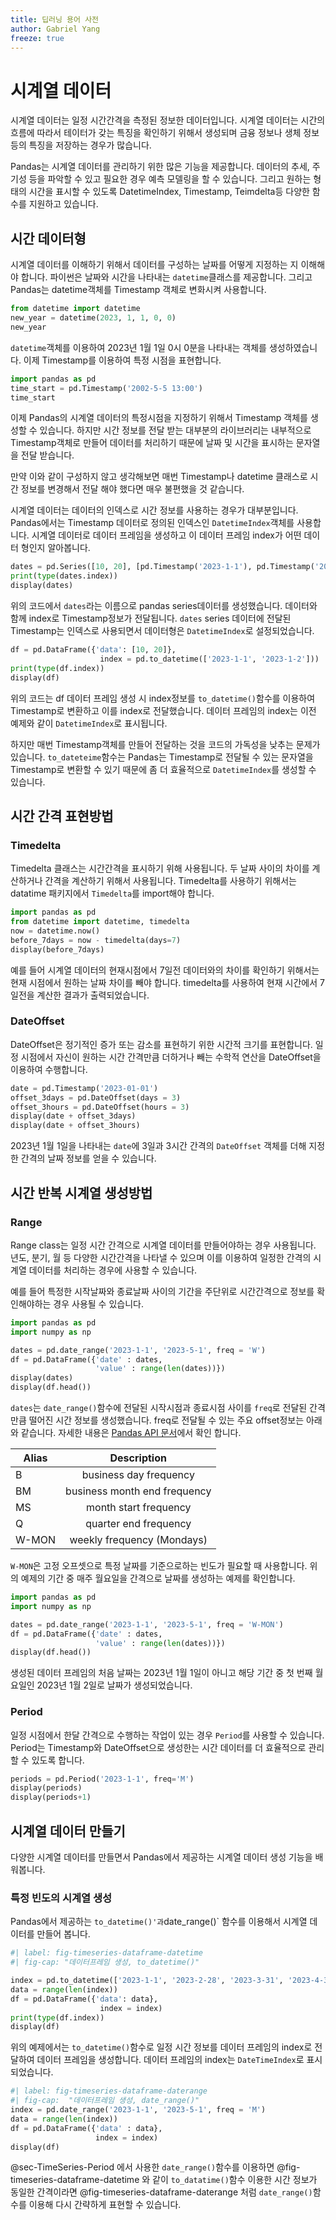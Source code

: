 ```yaml
---
title: 딥러닝 용어 사전
author: Gabriel Yang
freeze: true
---
```


# 시계열 데이터

시계열 데이터는 일정 시간간격을 측정된 정보한 데이터입니다. 시계열 데이터는 시간의 흐름에 따라서 테이터가 갖는
특징을 확인하기 위해서 생성되며 금융 정보나 생체 정보등의 특징을 저장하는 경우가 많습니다.

Pandas는 시계열 데이터를 관리하기 위한 많은 기능을 제공합니다.  데이터의 추세, 주기성 등을 파악할 수 있고
필요한 경우 예측 모델링을 할 수 있습니다. 그리고 원하는 형태의 시간을 표시할 수 있도록 DatetimeIndex, Timestamp, Teimdelta등
다양한 함수를 지원하고 있습니다.


## 시간 데이터형

시계열 데이터를 이해하기 위해서 데이터를 구성하는 날짜를 어떻게 지정하는 지 이해해야 합니다.
파이썬은 날짜와 시간을 나타내는 `datetime`클래스를 제공합니다. 그리고 Pandas는 datetime객체를 Timestamp 객체로 변화시켜 사용합니다.

```python
from datetime import datetime
new_year = datetime(2023, 1, 1, 0, 0)
new_year
```

`datetime`객체를 이용하여 2023년 1월 1일 0시 0분을 나타내는 객체를 생성하였습니다. 이제 Timestamp를 이용하여
특정 시점을 표현합니다.

```python
import pandas as pd
time_start = pd.Timestamp('2002-5-5 13:00')
time_start
```
이제 Pandas의 시계열 데이터의 특정시점을 지정하기 위해서 Timestamp 객체를 생성할 수 있습니다. 하지만 시간 정보를
전달 받는 대부분의 라이브러리는 내부적으로 Timestamp객체로 만들어 데이터를 처리하기 때문에 날짜 및 시간을 표시하는 문자열을 전달 받습니다.

만약 이와 같이 구성하지 않고 생각해보면 매번 Timestamp나 datetime 클래스로 시간 정보를 변경해서 전달 해야 했다면 매우 불편했을 것 같습니다.

시계열 데이터는 데이터의 인덱스로 시간 정보를 사용하는 경우가 대부분입니다. Pandas에서는 Timestamp 데이터로 정의된 인덱스인
`DatetimeIndex`객체를 사용합니다. 시계열 데이터로 데이터 프레임을 생성하고 이 데이터 프레임 index가 어떤 데이터 형인지 알아봅니다.

```python
dates = pd.Series([10, 20], [pd.Timestamp('2023-1-1'), pd.Timestamp('2023-1-2')])
print(type(dates.index))
display(dates)
```

위의 코드에서 `dates`라는 이름으로 pandas series데이터를 생성했습니다. 데이터와 함께 index로 Timestamp정보가 전달됩니다.
`dates` series 데이터에 전달된 Timestamp는 인덱스로 사용되면서 데이터형은 `DatetimeIndex`로 설정되었습니다.

```python
df = pd.DataFrame({'data': [10, 20]},
                    index = pd.to_datetime(['2023-1-1', '2023-1-2']))
print(type(df.index))
display(df)
```

위의 코드는 df 데이터 프레임 생성 시 index정보를 `to_datetime()`함수를 이용하여 Timestamp로 변환하고
이를 index로 전달했습니다. 데이터 프레임의 index는 이전 예제와 같이 `DatetimeIndex`로 표시됩니다.

::: callout-tip
하지만 매번 Timestamp객체를 만들어 전달하는 것을 코드의 가독성을 낮추는 문제가 있습니다.
`to_dateteime`함수는 Pandas는 Timestamp로 전달될 수 있는 문자열을 Timestamp로 변환할 수 있기 때문에
좀 더 효율적으로 `DatetimeIndex`를 생성할 수 있습니다.
:::











## 시간 간격 표현방법

### Timedelta
Timedelta 클래스는 시간간격을 표시하기 위해 사용됩니다. 두 날짜 사이의 차이를 계산하거나
간격을 계산하기 위해서 사용됩니다. Timedelta를 사용하기 위해서는 datatime 패키지에서 `Timedelta`를 import해야 합니다.

```python
import pandas as pd
from datetime import datetime, timedelta
now = datetime.now()
before_7days = now - timedelta(days=7)
display(before_7days)
```

예를 들어 시계열 데이터의 현재시점에서 7일전 데이터와의 차이를 확인하기 위해서는 현재 시점에서
원하는 날짜 차이를 빼야 합니다. timedelta를 사용하여 현재 시간에서 7일전을 계산한 결과가 출력되었습니다.

### DateOffset

DateOffset은 정기적인 증가 또는 감소를 표현하기 위한 시간적 크기를 표현합니다.
일정 시점에서 자신이 원하는 시간 간격만큼 더하거나 빼는 수학적 연산을 DateOffset을 이용하여 수행합니다.

```python
date = pd.Timestamp('2023-01-01')
offset_3days = pd.DateOffset(days = 3)
offset_3hours = pd.DateOffset(hours = 3)
display(date + offset_3days)
display(date + offset_3hours)
```

2023년 1월 1일을 나타내는 `date`에 3일과 3시간 간격의 `DateOffset` 객체를 더해
지정한 간격의 날짜 정보를 얻을 수 있습니다.









## 시간 반복 시계열 생성방법

### Range

Range class는 일정 시간 간격으로 시계열 데이터를 만들어야하는 경우 사용됩니다.
년도, 분기, 월 등 다양한 시간간격을 나타낼 수 있으며 이를 이용하여 일정한 간격의
시계열 데이터를 처리하는 경우에 사용할 수 있습니다.

예를 들어 특정한 시작날짜와 종료날짜 사이의 기간을 주단위로 시간간격으로 정보를 확인해야하는 경우
사용될 수 있습니다.

```python
import pandas as pd
import numpy as np

dates = pd.date_range('2023-1-1', '2023-5-1', freq = 'W')
df = pd.DataFrame({'date' : dates,
                   'value' : range(len(dates))})
display(dates)
display(df.head())
```

`dates`는 `date_range()`함수에 전달된 시작시점과 종료시점 사이를 `freq`로 전달된 간격만큼 떨어진
시간 정보를 생성했습니다. freq로 전달될 수 있는 주요 offset정보는 아래와 같습니다.
자세한 내용은 [Pandas API 문서](https://pandas.pydata.org/docs/user_guide/timeseries.html#timeseries-offset-aliases)에서 확인 합니다.

| Alias | Description              |
| ----  | :----------------------: |
|   B   | business day frequency   |
|   BM  | business month end frequency |
|   MS  | month start frequency |
|  Q    | quarter end frequency |
|  W-MON | weekly frequency (Mondays) |

`W-MON`은 고정 오프셋으로 특정 날짜를 기준으로하는 빈도가 필요할 때 사용합니다. 위의 예제의
기간 중 매주 월요일을 간격으로 날짜를 생성하는 예제를 확인합니다.

```python
import pandas as pd
import numpy as np

dates = pd.date_range('2023-1-1', '2023-5-1', freq = 'W-MON')
df = pd.DataFrame({'date' : dates,
                   'value' : range(len(dates))})
display(df.head())
```

생성된 데이터 프레임의 처음 날짜는 2023년 1월 1일이 아니고 해당 기간 중 첫 번째 월요일인
2023년 1월 2일로 날짜가 생성되었습니다.

### Period {#sec-TimeSeries-Period}

일정 시점에서 한달 간격으로 수행하는 작업이 있는 경우 `Period`를 사용할 수 있습니다.
Period는 Timestamp와 DateOffset으로 생성한는 시간 데이터를 더 효율적으로 관리할 수 있도록 합니다.

```python
periods = pd.Period('2023-1-1', freq='M')
display(periods)
display(periods+1)
```











## 시계열 데이터 만들기

다양한 시계열 데이터를 만들면서 Pandas에서 제공하는 시계열 데이터 생성 기능을 배워봅니다.

### 특정 빈도의 시계열 생성
Pandas에서 제공하는 `to_datetime()'과 `date_range()` 함수를 이용해서 시계열 데이터를 만들어 봅니다.

```python
#| label: fig-timeseries-dataframe-datetime
#| fig-cap: "데이터프레임 생성, to_datetime()"

index = pd.to_datetime(['2023-1-1', '2023-2-28', '2023-3-31', '2023-4-30'])
data = range(len(index))
df = pd.DataFrame({'data': data},
                    index = index)
print(type(df.index))
display(df)
```

위의 예제에서는 `to_datetime()`함수로 일정 시간 정보를 데이터 프레임의 index로 전달하여
데이터 프레임을 생성합니다. 데이터 프레임의 index는 `DateTimeIndex`로 표시되었습니다.

```python
#| label: fig-timeseries-dataframe-daterange
#| fig-cap:  "데이터프레임 생성, date_range()"
index = pd.date_range('2023-1-1', '2023-5-1', freq = 'M')
data = range(len(index))
df = pd.DataFrame({'data' : data},
                   index = index)
display(df)
```

@sec-TimeSeries-Period 에서 사용한 `date_range()`함수를 이용하면
@fig-timeseries-dataframe-datetime 와 같이 `to_datatime()`함수 이용한 시간 정보가 동일한 간격이라면
@fig-timeseries-dataframe-daterange 처럼 `date_range()`함수를 이용해 다시 간략하게 표현할 수 있습니다.


